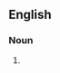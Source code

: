 ==English==

===Noun===
{{en-noun|head=[[white]] [[coat]] [[effect]]|-}}

#{{alternative form of|white coat hypertension|lang=en}}